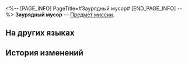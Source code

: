 <%-- [PAGE_INFO]
PageTitle=#Заурядный мусор#
[END_PAGE_INFO] --%>
{{Предмет Инфобокс
|id          = 140391
|Изображение = Предмет Заурядный мусор.png
|Тип         = Предмет миссии
|Инвентарь   = Миссии
|Редкость    = 3
|Эффект      = 
|Описание    = Мусорный мешок, заполненный небесным нефритом. У нефритовых костей разная редкость, и её можно определить по цвету мешка.
}}
{{Описание|''«Играйте умеренно и не тратьтесь сверх меры».''}}
'''Заурядный мусор''' — [[Предмет миссии]].

==На других языках==
{{На других языках
|en   = Lackluster Trash
|zhs  = 乏善可陈的垃圾
|zht  = 乏善可陳的垃圾
|ja   = 並大抵なゴミ
|ko   = 장점 없는 쓰레기
|es   = Basura mediocre
|fr   = Poubelle sans intérêt
|ru   = Заурядный мусор
|th   = ขยะที่ไม่มีอะไรดี
|vi   = Rác Tầm Thường
|de   = Glanzloser Müll
|id   = Sampah Tak Bermutu
|pt   = Lixo Sem Graça
}}

==История изменений==
{{История изменений|3.5}}